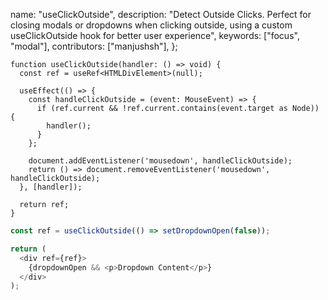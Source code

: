   name: "useClickOutside",
  description: "Detect Outside Clicks. Perfect for closing modals or dropdowns when clicking outside, using a custom useClickOutside hook for better user experience",
  keywords: ["focus", "modal"],
  contributors: ["manjushsh"],
};

```tsx
function useClickOutside(handler: () => void) {
  const ref = useRef<HTMLDivElement>(null);

  useEffect(() => {
    const handleClickOutside = (event: MouseEvent) => {
      if (ref.current && !ref.current.contains(event.target as Node)) {
        handler();
      }
    };

    document.addEventListener('mousedown', handleClickOutside);
    return () => document.removeEventListener('mousedown', handleClickOutside);
  }, [handler]);

  return ref;
}

```

```typescript
const ref = useClickOutside(() => setDropdownOpen(false));

return (
  <div ref={ref}>
    {dropdownOpen && <p>Dropdown Content</p>}
  </div>
);

```
